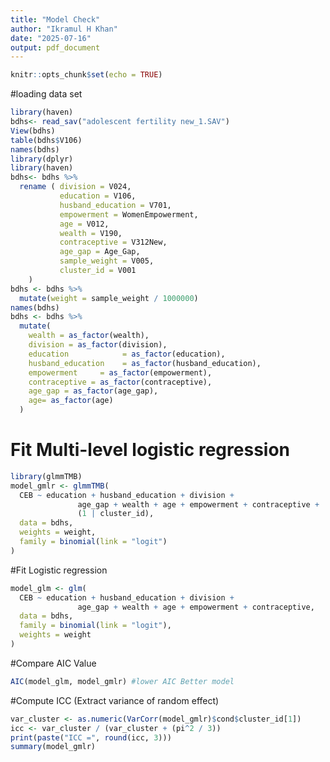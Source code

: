 ```yaml
---
title: "Model Check"
author: "Ikramul H Khan"
date: "2025-07-16"
output: pdf_document
---
```


```r
knitr::opts_chunk$set(echo = TRUE)
```
#loading data set
```r
library(haven)
bdhs<- read_sav("adolescent fertility new_1.SAV")
View(bdhs)
table(bdhs$V106)
names(bdhs)
library(dplyr)
library(haven)
bdhs<- bdhs %>%
  rename ( division = V024,
           education = V106,
           husband_education = V701,
           empowerment = WomenEmpowerment,
           age = V012,
           wealth = V190,
           contraceptive = V312New,
           age_gap = Age_Gap,
           sample_weight = V005,
           cluster_id = V001
    )
bdhs <- bdhs %>%
  mutate(weight = sample_weight / 1000000)
names(bdhs)
bdhs <- bdhs %>%
  mutate(
    wealth = as_factor(wealth),
    division = as_factor(division),
    education            = as_factor(education),
    husband_education    = as_factor(husband_education),
    empowerment     = as_factor(empowerment),
    contraceptive = as_factor(contraceptive),
    age_gap = as_factor(age_gap),
    age= as_factor(age)
  )
```
# Fit Multi-level logistic regression
```r
library(glmmTMB)
model_gmlr <- glmmTMB(
  CEB ~ education + husband_education + division +
               age_gap + wealth + age + empowerment + contraceptive +
               (1 | cluster_id),
  data = bdhs,
  weights = weight,
  family = binomial(link = "logit")
)


```
#Fit Logistic regression
```r
model_glm <- glm(
  CEB ~ education + husband_education + division +
               age_gap + wealth + age + empowerment + contraceptive,
  data = bdhs,
  family = binomial(link = "logit"),
  weights = weight
)
```

#Compare AIC Value
```r
AIC(model_glm, model_gmlr) #lower AIC Better model

```
#Compute ICC (Extract variance of random effect)
```r
var_cluster <- as.numeric(VarCorr(model_gmlr)$cond$cluster_id[1])
icc <- var_cluster / (var_cluster + (pi^2 / 3))
print(paste("ICC =", round(icc, 3)))
summary(model_gmlr)
```

